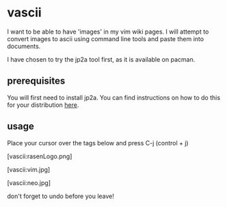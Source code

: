 = vascii =

I want to be able to have 'images' in my vim wiki pages. I will attempt to convert images to ascii using command line tools and paste them into documents.

I have chosen to try the jp2a tool first, as it is available on pacman.

== prerequisites ==
You will first need to install jp2a. You can find instructions on how to do this for your distribution
[[://ostechnix.com/how-to-convert-images-into-ascii-format-in-linux/|here]].


== usage ==

Place your cursor over the tags below and press C-j (control + j)

[vascii:rasenLogo.png]

[vascii:vim.jpg]

[vascii:neo.jpg]


don't forget to undo before you leave!
